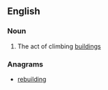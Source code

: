 ==English==
{{wikipedia}}
===Noun===
{{en-noun|-}}
# The act of climbing [[building]]s

===Anagrams===
* [[rebuilding#English|rebuilding]]